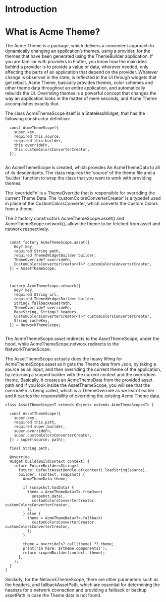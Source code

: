 # Introduction

# What is Acme Theme?

The Acme Theme is a package, which delivers a convenient approach to dynamically changing an application’s themes, using a provider, for the themes that have been generated using the ThemeBuilder application. If you are familiar with providers in Flutter, you know how the main idea behind a provider is to provide a value or data, wherever needed, only affecting the parts of an application that depend on the provider. Whatever change is observed in the state, is reflected in the UI through widgets that get rebuilt. Acme Theme, basically provides themes, color schemes and other theme data throughout an entire application, and automatically rebuilds the UI. Overriding themes is a powerful concept that changes the way an application looks in the matter of mere seconds, and Acme Theme accomplishes exactly that.

The class AcmeThemeScope itself is a StatelessWidget, that has the following constructor definition:

```
  const AcmeThemeScope({
    super.key,
    required this.source,
    required this.builder,
    this.overrideFn,
    this.customColorsConverterCreator,
  });
  
  ```
  
An AcmeThemeScope is created, which provides An AcmeThemeData to all of its descendants.
The class requires the ‘source’ of the theme file and a ‘builder’ function to wrap the class that you want to work with providing themes.

The ‘overrideFn’ is a ThemeOverride that is responsible for overriding the current Theme Data.
The ‘customColorsConverterCreator’ is a typedef used in place of the CustomColorsConverter, which converts the Custom Colors from a theme.


The 2 factory constructors AcmeThemeScope.asset() and AcmeThemeScope.network(), allow the theme to be fetched from asset and network respectively.

```

  const factory AcmeThemeScope.asset({
    Key? key,
    required String path,
    required ThemedWidgetBuilder builder,
    ThemeOverride? overrideFn,
    CustomColorsConverterCreator<T>? customColorsConverterCreator,
  }) = AssetThemeScope;
  
```

```

  factory AcmeThemeScope.network({
    Key? key,
    required String url,
    required ThemedWidgetBuilder builder,
    String? fallbackAssetPath,
    ThemeOverride? overrideFn,
    Map<String, String>? headers,
    CustomColorsConverterCreator<T>? customColorsConverterCreator,
    String cacheKey,
  }) = NetworkThemeScope;
  
 ```
 
The AcmeThemeScope.asset redirects to the AssetThemeScope, under the hood, while AcmeThemeScope.network redirects to the NetworkThemeScope.
 
The AssetThemeScope actually does the heavy lifting for AcmeThemeScope.asset as it gets the Theme data from Json, by taking a source as an input, and then overriding the current theme of the application, by returning a scoped builder with the current context and the overridden theme. Basically, it creates an AcmeThemeData from the provided asset path and if you look inside the AssetThemeScope, you will see that the overrideFn is being called, which is a ThemeOverride as we learnt earlier and it carries the responsibility of overriding the existing Acme Theme data.

```
class AssetThemeScope<T extends Object> extends AcmeThemeScope<T> {
  
  const AssetThemeScope({
    super.key,
    required this.path,
    required super.builder,
    super.overrideFn,
    super.customColorsConverterCreator,
  }) : super(source: path);

  final String path;

  @override
  Widget build(BuildContext context) {
    return FutureBuilder<String>(
      future: DefaultAssetBundle.of(context).loadString(source),
      builder: (context, snapshot) {
        AcmeThemeData theme;

        if (snapshot.hasData) {
          theme = AcmeThemeData<T>.fromJson(
            snapshot.data!,
            customColorsConverterCreator: customColorsConverterCreator,
          );
        } else {
          theme = AcmeThemeData<T>.fallback(
            customColorsConverterCreator: customColorsConverterCreator,
          );
        }

        theme = overrideFn?.call(theme) ?? theme;
        print('in here: ${theme.components}');
        return scopedBuilder(context, theme);
      },
    );
  }
}

```

Similarly, for the NetworkThemeScope, there are other parameters such as the headers, and fallbackAssetPath, which are essential for determining the headers for a network connection and providing a fallback or backup assetPath in case the Theme data is not found.
